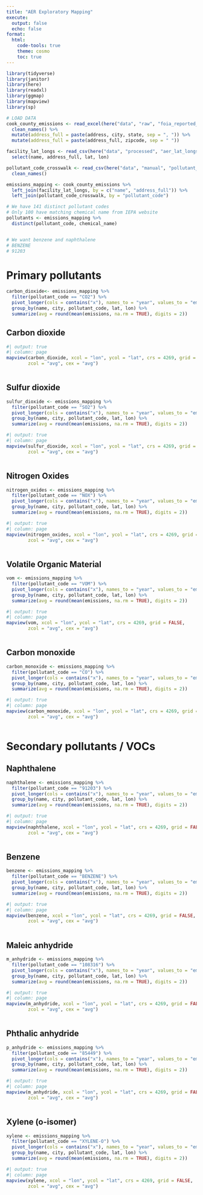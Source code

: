 ```yaml
---
title: "AER Exploratory Mapping"
execute:
  output: false
  echo: false
format:
  html:
    code-tools: true
    theme: cosmo
    toc: true
---
```


```r
library(tidyverse)
library(janitor)
library(here)
library(readxl)
library(ggmap)
library(mapview)
library(sp)
```

```r
# LOAD DATA
cook_county_emissions <- read_excel(here("data", "raw", "foia_reported_emissions_2012-2021.xlsx")) %>% 
  clean_names() %>% 
  mutate(address_full = paste(address, city, state, sep = ", ")) %>% 
  mutate(address_full = paste(address_full, zipcode, sep = " "))

facility_lat_longs <- read_csv(here("data", "processed", "aer_lat_longs.csv")) %>% 
  select(name, address_full, lat, lon) 

pollutant_code_crosswalk <- read_csv(here("data", "manual", "pollutant_code_crosswalk.csv")) %>% 
  clean_names()

emissions_mapping <- cook_county_emissions %>% 
  left_join(facility_lat_longs, by = c("name", "address_full")) %>% 
  left_join(pollutant_code_crosswalk, by = "pollutant_code")
```

```r
# We have 141 distinct pollutant codes
# Only 100 have matching chemical name from IEPA website
pollutants <- emissions_mapping %>% 
  distinct(pollutant_code, chemical_name)


# We want benzene and naphthalene
# BENZENE
# 91203
```

# Primary pollutants 
```r
carbon_dioxide<- emissions_mapping %>% 
  filter(pollutant_code == "CO2") %>% 
  pivot_longer(cols = contains("x"), names_to = "year", values_to = "emissions") %>% 
  group_by(name, city, pollutant_code, lat, lon) %>% 
  summarize(avg = round(mean(emissions, na.rm = TRUE), digits = 2))

```
## Carbon dioxide 

```r
#| output: true
#| column: page
mapview(carbon_dioxide, xcol = "lon", ycol = "lat", crs = 4269, grid = FALSE,
        zcol = "avg", cex = "avg")



```


## Sulfur dioxide 

```r
sulfur_dioxide <- emissions_mapping %>% 
  filter(pollutant_code == "SO2") %>% 
  pivot_longer(cols = contains("x"), names_to = "year", values_to = "emissions") %>% 
  group_by(name, city, pollutant_code, lat, lon) %>% 
  summarize(avg = round(mean(emissions, na.rm = TRUE), digits = 2))

```

```r
#| output: true
#| column: page
mapview(sulfur_dioxide, xcol = "lon", ycol = "lat", crs = 4269, grid = FALSE,
        zcol = "avg", cex = "avg")



```

## Nitrogen Oxides


```r
nitrogen_oxides <- emissions_mapping %>% 
  filter(pollutant_code == "NOX") %>% 
  pivot_longer(cols = contains("x"), names_to = "year", values_to = "emissions") %>% 
  group_by(name, city, pollutant_code, lat, lon) %>% 
  summarize(avg = round(mean(emissions, na.rm = TRUE), digits = 2))

```

```r
#| output: true
#| column: page
mapview(nitrogen_oxides, xcol = "lon", ycol = "lat", crs = 4269, grid = FALSE,
        zcol = "avg", cex = "avg")



```

## Volatile Organic Material 
```r
vom <- emissions_mapping %>% 
  filter(pollutant_code == "VOM") %>% 
  pivot_longer(cols = contains("x"), names_to = "year", values_to = "emissions") %>% 
  group_by(name, city, pollutant_code, lat, lon) %>% 
  summarize(avg = round(mean(emissions, na.rm = TRUE), digits = 2))

```


```r
#| output: true
#| column: page
mapview(vom, xcol = "lon", ycol = "lat", crs = 4269, grid = FALSE,
        zcol = "avg", cex = "avg")



```

## Carbon monoxide

```r
carbon_monoxide <- emissions_mapping %>% 
  filter(pollutant_code == "CO") %>% 
  pivot_longer(cols = contains("x"), names_to = "year", values_to = "emissions") %>% 
  group_by(name, city, pollutant_code, lat, lon) %>% 
  summarize(avg = round(mean(emissions, na.rm = TRUE), digits = 2))

```


```r
#| output: true
#| column: page
mapview(carbon_monoxide, xcol = "lon", ycol = "lat", crs = 4269, grid = FALSE,
        zcol = "avg", cex = "avg")



```

# Secondary pollutants / VOCs



## Naphthalene 

```r
naphthalene <- emissions_mapping %>% 
  filter(pollutant_code == "91203") %>% 
  pivot_longer(cols = contains("x"), names_to = "year", values_to = "emissions") %>% 
  group_by(name, city, pollutant_code, lat, lon) %>% 
  summarize(avg = round(mean(emissions, na.rm = TRUE), digits = 2))

```

```r
#| output: true
#| column: page
mapview(naphthalene, xcol = "lon", ycol = "lat", crs = 4269, grid = FALSE,
        zcol = "avg", cex = "avg")



```

## Benzene 


```r

benzene <- emissions_mapping %>% 
  filter(pollutant_code == "BENZENE") %>% 
  pivot_longer(cols = contains("x"), names_to = "year", values_to = "emissions") %>% 
  group_by(name, city, pollutant_code, lat, lon) %>% 
  summarize(avg = round(mean(emissions, na.rm = TRUE), digits = 2))

```

```r
#| output: true
#| column: page
mapview(benzene, xcol = "lon", ycol = "lat", crs = 4269, grid = FALSE,
        zcol = "avg", cex = "avg")



```


## Maleic anhydride


```r
m_anhydride <- emissions_mapping %>% 
  filter(pollutant_code == "108316") %>% 
  pivot_longer(cols = contains("x"), names_to = "year", values_to = "emissions") %>% 
  group_by(name, city, pollutant_code, lat, lon) %>% 
  summarize(avg = round(mean(emissions, na.rm = TRUE), digits = 2))

```


```r
#| output: true
#| column: page
mapview(m_anhydride, xcol = "lon", ycol = "lat", crs = 4269, grid = FALSE,
        zcol = "avg", cex = "avg")



```


## Phthalic anhydride

```r
p_anhydride <- emissions_mapping %>% 
  filter(pollutant_code == "85449") %>% 
  pivot_longer(cols = contains("x"), names_to = "year", values_to = "emissions") %>% 
  group_by(name, city, pollutant_code, lat, lon) %>% 
  summarize(avg = round(mean(emissions, na.rm = TRUE), digits = 2))

```


```r
#| output: true
#| column: page
mapview(m_anhydride, xcol = "lon", ycol = "lat", crs = 4269, grid = FALSE,
        zcol = "avg", cex = "avg")



```

## Xylene (o-isomer)

```r
xylene <- emissions_mapping %>% 
  filter(pollutant_code == "XYLENE-O") %>% 
  pivot_longer(cols = contains("x"), names_to = "year", values_to = "emissions") %>% 
  group_by(name, city, pollutant_code, lat, lon) %>% 
  summarize(avg = round(mean(emissions, na.rm = TRUE), digits = 2))

```


```r
#| output: true
#| column: page
mapview(xylene, xcol = "lon", ycol = "lat", crs = 4269, grid = FALSE,
        zcol = "avg", cex = "avg")



```